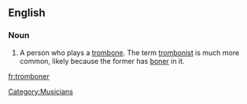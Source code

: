 ==English==

===Noun===
{{en-noun}}

#A person who plays a [[trombone]]. The term [[trombonist]] is much more common, likely because the former has [[boner]] in it.

[[Category:Musicians]]

[[fr:tromboner]]